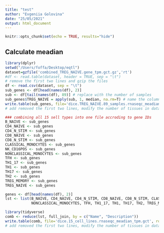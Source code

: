 ```yaml
---
title: "test"
author: "Evgeniia Golovina"
date: "25/05/2021"
output: html_document
---
```


```r
knitr::opts_chunk$set(echo = TRUE, results="hide")
```

## Calculate meadian

```r
library(dplyr)
setwd("/Users/foffa/Desktop/eqtl")
dataset=gzfile('combined_TREG_NAIVE.gene_tpm.gct.gz','rt')
#df <- read.table(dataset, header = TRUE, sep = "\t")
# remove the first two lines and gzip the files
df <- read.csv(dataset, sep = "\t")
sub_genes <- df[head(names(df), 2)]
sub <- df[tail(names(df), 89)] # replace with the number of samples
sub_genes$TREG_NAIVE = apply(sub, 1, median, na.rm=T) # name the column according to tissue/cell name
write.table(sub_genes, file='dice.TREG_NAIVE.89_samples.rnaseqc_meadian_tpm.gct', row.names = FALSE, col.names = TRUE, sep = "\t", quote=FALSE)
# add removed the first two lines, modify the number of tissues in database and gzip the file.

### combining all 15 sell types into one file accroding to gene IDs
B_NAIVE <- sub_genes
CD4_NAIVE <- sub_genes
CD4_N_STIM <- sub_genes
CD8_NAIVE <- sub_genes
CD8_N_STIM <- sub_genes
CLASSICAL_MONOCYTES <- sub_genes
NK_CD16POS <- sub_genes
NONCLASSICAL_MONOCYTES <- sub_genes
TFH <- sub_genes
TH1_17 <- sub_genes
TH1 <- sub_genes
TH17 <- sub_genes
TH2 <- sub_genes
TREG_MEMORY <- sub_genes
TREG_NAIVE <- sub_genes

genes <- df[head(names(df), 2)]
lst <- list(B_NAIVE, CD4_NAIVE, CD4_N_STIM, CD8_NAIVE, CD8_N_STIM, CLASSICAL_MONOCYTES, NK_CD16POS,
            NONCLASSICAL_MONOCYTES, TFH, TH1_17, TH1, TH17, TH2, TREG_MEMORY, TREG_NAIVE)

library(tidyverse)
comb <- reduce(lst, full_join, by = c("Name", "Description"))
write.table(comb, file='dice.15_cell_lines.rnaseqc_meadian_tpm.gct', row.names = FALSE, col.names = TRUE, sep = "\t", quote=FALSE)
# add removed the first two lines, modify the number of tissues in database and gzip the file.
```
